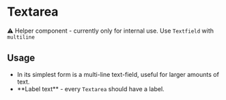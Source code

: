 
<Meta of={ComponentStories} />

# Textarea

⚠️ Helper component - currently only for internal use. Use `Textfield` with `multiline`


<Links 
    ariaUrl="https://www.w3.org/TR/wai-aria-1.1/#textbox"
    sourceUrl="https://github.com/equinor/design-system/blob/develop/packages/eds-core-react/src/components/Textarea/Textarea.tsx"
    npmUrl="https://www.npmjs.com/package/@equinor/eds-core-react"
/>

<Primary />
<Controls />

## Usage

<ul>
    <li>In its simplest form is a multi-line text-field, useful for larger amounts of text.</li>
    <li>**Label text** - every <code>Textarea</code> should have a label.</li>
</ul>
